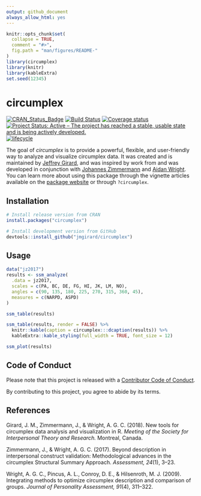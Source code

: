 ```yaml
---
output: github_document
always_allow_html: yes
---
```


<!-- README.md is generated from README.Rmd. Please edit that file -->

```r
knitr::opts_chunk$set(
  collapse = TRUE,
  comment = "#>",
  fig.path = "man/figures/README-"
)
library(circumplex)
library(knitr)
library(kableExtra)
set.seed(12345)
```

# circumplex <img src="man/figures/logo.png" align="right" alt="" />

[![CRAN_Status_Badge](http://www.r-pkg.org/badges/version/circumplex)](https://cran.r-project.org/package=circumplex)
[![Build Status](https://travis-ci.org/jmgirard/circumplex.svg?branch=master)](https://travis-ci.org/jmgirard/circumplex)
[![Coverage status](https://codecov.io/gh/jmgirard/circumplex/branch/master/graph/badge.svg)](https://codecov.io/github/jmgirard/circumplex?branch=master)
[![Project Status: Active – The project has reached a stable, usable state and is being actively developed.](http://www.repostatus.org/badges/latest/active.svg)](http://www.repostatus.org/#active)
[![lifecycle](https://img.shields.io/badge/lifecycle-maturing-blue.svg)](https://www.tidyverse.org/lifecycle/#maturing)

The goal of *circumplex* is to provide a powerful, flexible, and user-friendly way to analyze and visualize circumplex data. It was created and is maintained by [Jeffrey Girard](https://jmgirard.com/), and was inspired by work from and was developed in conjunction with [Johannes Zimmermann](https://psychologische-hochschule.de/prof-dr-johannes-zimmermann/) and [Aidan Wright](https://personalityprocesses.com/). You can learn more about using this package through the vignette articles available on the [package website](https://circumplex.jmgirard.com/) or through `?circumplex`.

## Installation

``` r
# Install release version from CRAN
install.packages("circumplex")

# Install development version from GitHub
devtools::install_github("jmgirard/circumplex")
```

## Usage

```r
data("jz2017")
results <- ssm_analyze(
  .data = jz2017, 
  scales = c(PA, BC, DE, FG, HI, JK, LM, NO), 
  angles = c(90, 135, 180, 225, 270, 315, 360, 45), 
  measures = c(NARPD, ASPD)
)
```

``` r
ssm_table(results)
```

```r
ssm_table(results, render = FALSE) %>%
  knitr::kable(caption = circumplex:::dcaption(results)) %>% 
  kableExtra::kable_styling(full_width = TRUE, font_size = 12)
```

```r
ssm_plot(results)
```

## Code of Conduct

Please note that this project is released with a [Contributor Code of Conduct](.github/CODE_OF_CONDUCT.md).

By contributing to this project, you agree to abide by its terms.


## References

Girard, J. M., Zimmermann, J., & Wright, A. G. C. (2018). New tools for circumplex data analysis and visualization in R. _Meeting of the Society for Interpersonal Theory and Research._ Montreal, Canada.

Zimmermann, J., & Wright, A. G. C. (2017). Beyond description in interpersonal construct validation: Methodological advances in the circumplex Structural Summary Approach. _Assessment, 24_(1), 3–23.

Wright, A. G. C., Pincus, A. L., Conroy, D. E., & Hilsenroth, M. J. (2009). Integrating methods to optimize circumplex description and comparison of groups. _Journal of Personality Assessment, 91_(4), 311–322.
